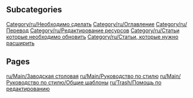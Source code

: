 
== Subcategories ==
[[Category/ru/Необходимо сделать]]
[[Category/ru/Оглавление]]
[[Category/ru/Перевод]]
[[Category/ru/Редактирование ресурсов]]
[[Category/ru/Статьи которые необходимо обновить]]
[[Category/ru/Статьи, которые нужно расширить]]

== Pages ==
[[ru/Main/Заводская столовая]]
[[ru/Main/Руководство по стилю]]
[[ru/Main/Руководство по стилю/Общие шаблоны]]
[[ru/Trash/Помощь по редактированию]]
